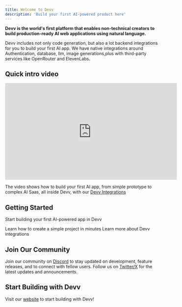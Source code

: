 ```yaml
---
title: Welcome to Devv
description: 'Build your first AI-powered product here'
---
```


**Devv is the world's first platform that enables non-technical creators to build production-ready AI web applications using natural language.**

Devv includes not only code generation, but also a lot backend integrations for you to build your first AI app. We have native integrations around Authentication, database, llm, image generations,plus with third-party services like OpenRouter and ElevenLabs.

## Quick intro video

<iframe
   width="560"
   height="315"
   src="https://youtu.be/54rsPAdtJx4"
   title="YouTube video player"
   frameborder="0"
   allow="accelerometer; autoplay; clipboard-write; encrypted-media; gyroscope; picture-in-picture"
   allowfullscreen
></iframe>

The video shows how to build your first AI app, from simple prototype to complex AI Saas, all inside Devv, with our [Devv Integrations](/integrations/introduction)

## Getting Started

Start building your first AI-powered app in Devv

<CardGroup cols={2}>
   <Card
      title="Step by step tutorial"
      icon="pen-to-square"
      href="/step-by-step-tutorial"
   >
      Learn how to create a simple project in minutes
   </Card>
   <Card
      title="Devv Integrations"
      icon="diamonds-4"
      href="/integrations/introduction"
   >
      Learn more about Devv integrations
   </Card>
</CardGroup>

## Join Our Community

Join our community on [Discord](https://discord.gg/BxNTkUzEnG) to stay updated on development, feature releases, and to connect with fellow users. Follow us on [Twitter/X](https://x.com/devv_ai) for the latest updates and announcements.

## Start Building with Devv

Visit our [website](https://devv.ai) to start building with Devv!
